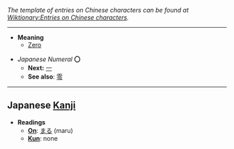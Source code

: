 ''The template of entries on Chinese characters can be found at [[Wiktionary:Entries on Chinese characters]].''

----

* '''Meaning'''
**[[Zero]]

*''Japanese Numeral'' '''〇'''
**'''Next:''' [[一]]
**'''See also''': [[零]]

----

== Japanese [[Kanji]] ==

*'''Readings'''
**'''[[On]]''': [[まる]] (maru)
**'''[[Kun]]''': none